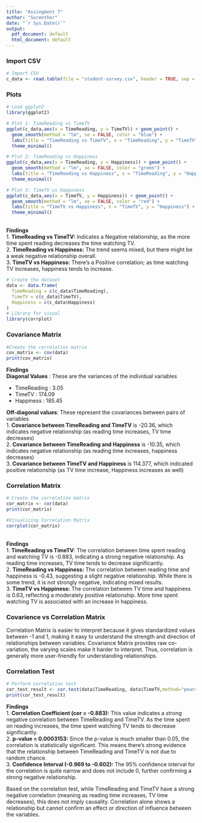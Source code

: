 ```yaml
---
title: "Assingment 7"
author: "Surenther"
date: "`r Sys.Date()`"
output:
  pdf_document: default
  html_document: default
---
```

### Import CSV
```r
# Import CSV
c_data <- read.table(file = "student-survey.csv", header = TRUE, sep = ",")
```

### Plots
```r
# Load ggplot2
library(ggplot2)

# Plot 1: TimeReading vs TimeTV
ggplot(c_data,aes(x = TimeReading, y = TimeTV)) + geom_point() + 
  geom_smooth(method = "lm", se = FALSE, color = "blue") +
  labs(title = "TimeReading vs TimeTV", x = "TimeReading", y = "TimeTV") +
  theme_minimal()

# Plot 2: TimeReading vs Happiness
ggplot(c_data,aes(x = TimeReading, y = Happiness)) + geom_point() + 
  geom_smooth(method = "lm", se = FALSE, color = "green") +  
  labs(title = "TimeReading vs Happiness", x = "TimeReading", y = "Happiness") +
  theme_minimal()

# Plot 3: TimeTV vs Happiness
ggplot(c_data,aes(x = TimeTV, y = Happiness)) + geom_point() + 
  geom_smooth(method = "lm", se = FALSE, color = "red") +  
  labs(title = "TimeTV vs Happiness", x = "TimeTV", y = "Happiness") +
  theme_minimal()
```
\
__Findings__ \
1. __TimeReading vs TimeTV:__ Indicates a Negative relationship, as the more time spent reading decreases the time watching TV. \
2. __TimeReading vs Happiness:__ The trend seems mixed, but there might be a weak negative relationship overall. \
3. __TimeTV vs Happiness:__ There's a Positive correlation; as time watching TV increases, happiness tends to increase. \

```r
# Create the dataset
data <- data.frame(
  TimeReading = c(c_data$TimeReading),
  TimeTV = c(c_data$TimeTV),
  Happiness = c(c_data$Happiness)
)
# Library for visual
library(corrplot)
```

### Covariance Matrix
```r
#Create the correlation matrix
cov_matrix <- cov(data)
print(cov_matrix)
```
__Findings__ \
__Diagonal Values__ : These are the variances of the individual variables

* TimeReading : 3.05
* TimeTV : 174.09
* Happiness : 185.45

__Off-diagonal values__: These represent the covariances between pairs of variables \
1. __Covariance between TimeReading and TimeTV__ is -20.36, which indicates negative relationship (as reading time increases, TV time decreases) \
2. __Covariance between TimeReading and Happiness__ is -10.35, which indicates negative relationship (as reading time increases, happiness decreases) \
3. __Covariance between TimeTV and Happiness__ is 114.377, which indicated positive relationship (as TV time increase, Happiness increases as well) \

### Correlation Matrix
```r
# Create the correlation matrix
cor_matrix <- cor(data)
print(cor_matrix)

#Visualizing Correlation Matrix
corrplot(cor_matrix)
```
\
__Findings__ \
1. __TimeReading vs TimeTV__: The correlation between time spent reading and watching TV is -0.883, indicating a strong negative relationship. As reading time increases, TV time tends to decrease significantly. \
2. __TimeReading vs Happiness:__ The correlation between reading time and happiness is -0.43, suggesting a slight negative relationship. While there is some trend, it is not strongly negative, indicating mixed results. \
3. __TimeTV vs Happiness:__ The correlation between TV time and happiness is 0.63, reflecting a moderately positive relationship. More time spent watching TV is associated with an increase in happiness. \

### Covarience vs Correlation Matrix
Correlation Matrix is easier to interpret because it gives standardized values between -1 and 1, making it easy to understand the strength and direction of relationships between variables. Covariance Matrix provides raw co-variation, the varying scales make it harder to interpret. Thus, correlation is generally more user-friendly for understanding relationships.

### Correlation Test
```r
# Perform correlation test
cor_test_result <- cor.test(data$TimeReading, data$TimeTV,method="pearson")
print(cor_test_result)
```
__Findings__ \
1. __Correlation Coefficient (cor = -0.883):__ This value indicates a strong negative correlation between TimeReading and TimeTV. As the time spent on reading increases, the time spent watching TV tends to decrease significantly.\
2. __p-value = 0.0003153:__ Since the p-value is much smaller than 0.05, the correlation is statistically significant. This means there's strong evidence that the relationship between TimeReading and TimeTV is not due to random chance.\
3. __Confidence Interval (-0.969 to -0.602):__ The 95% confidence interval for the correlation is quite narrow and does not include 0, further confirming a strong negative relationship.\

Based on the correlation test, while TimeReading and TimeTV have a strong negative correlation (meaning as reading time increases, TV time decreases), this does not imply causality. Correlation alone shows a relationship but cannot confirm an effect or direction of influence between the variables.

